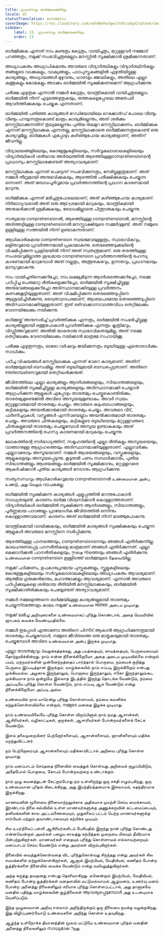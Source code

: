 ```yaml
---
title: ഗ്രഹണവും ഓർമ്മശക്തിയും
locale: ml
statusTranslation: automatic
coverImage: https://res.cloudinary.com/xmfm6mhw3gwctndtcubgx2rptnae/image/upload/v1740337243/small_cover_educacion_fundamental_a051170f1c.webp
sidebar:
    label: 13. ഗ്രഹണവും ഓർമ്മശക്തിയും
    order: 13
---
```

ഓർമ്മിക്കുക എന്നത് നാം കണ്ടതും കേട്ടതും, വായിച്ചതും, മറ്റുള്ളവർ നമ്മോട് പറഞ്ഞതും, നമുക്ക് സംഭവിച്ചതുമെല്ലാം മനസ്സിൽ സൂക്ഷിക്കാൻ ശ്രമിക്കുന്നതാണ്.

അധ്യാപകരും അധ്യാപികമാരും അവരുടെ വിദ്യാർത്ഥികളും വിദ്യാർത്ഥിനികളും തങ്ങളുടെ വാക്കുകളും, വാക്യങ്ങളും, പാഠപുസ്തകങ്ങളിൽ എഴുതിയിട്ടുള്ള കാര്യങ്ങളും, അധ്യായങ്ങൾ മുഴുവനും, ധാരാളം ജോലികളും, അതിലെ എല്ലാ കുത്തുകളും കോമകളും അടക്കം ഓർമ്മയിൽ സൂക്ഷിക്കണമെന്ന് ആഗ്രഹിക്കുന്നു.

പരീക്ഷ എഴുതുക എന്നാൽ നമ്മൾ കേട്ടതും, യാന്ത്രികമായി വായിച്ചതുമെല്ലാം ഓർമ്മയിൽ നിന്ന് എടുത്തെഴുതുകയും, തത്തകളെപ്പോലെ അതേപടി ആവർത്തിക്കുകയും ചെയ്യുക എന്നതാണ്.

ഓർമ്മയിൽ പതിഞ്ഞ കാര്യങ്ങൾ റേഡിയോയിലെ റെക്കോർഡ് പോലെ വീണ്ടും വീണ്ടും പറയുന്നതുകൊണ്ട് മാത്രം കാര്യമില്ലെന്നും, അത് ശരിക്കും മനസ്സിലാക്കുന്നതിന് തുല്യമല്ലെന്നും പുതിയ തലമുറ മനസ്സിലാക്കണം. ഓർമ്മിക്കുക എന്നത് മനസ്സിലാക്കുക എന്നതല്ല, മനസ്സിലാക്കാതെ ഓർമ്മിക്കുന്നതുകൊണ്ട് ഒരു കാര്യവുമില്ല. ഓർമ്മകൾ എപ്പോഴും കഴിഞ്ഞുപോയ കാര്യങ്ങളാണ്, അതിന് ജീവനില്ല.

വിദ്യാലയങ്ങളിലെയും, കോളേജുകളിലെയും, സർവ്വകലാശാലകളിലെയും വിദ്യാർത്ഥികൾ ശരിയായ അർത്ഥത്തിൽ ആഴത്തിലുള്ളcomprehensionന്റെ പ്രാധാന്യം മനസ്സിലാക്കേണ്ടത് അത്യാവശ്യമാണ്.

മനസ്സിലാക്കുക എന്നത് പെട്ടെന്ന് സംഭവിക്കുന്നതും, നേരിട്ടുള്ളതുമാണ്. അത് നമ്മൾ തീവ്രമായി അനുഭവിക്കുകയും, ആഴത്തിൽ പരീക്ഷിക്കുകയും ചെയ്യുന്ന ഒന്നാണ്. അത് ബോധപൂർവ്വമായ പ്രവർത്തനത്തിന്റെ പ്രധാന കാരണമായി മാറുന്നു.

ഓർമ്മിക്കുക എന്നത് മരിച്ചതുപോലെയാണ്, അത് കഴിഞ്ഞുപോയ കാര്യമാണ്. നിർഭാഗ്യവശാൽ അത് ഒരു ആદર્ശമായി മാറുകയും, യാന്ത്രികമായി അനുകരിക്കാൻ ശ്രമിക്കുകയും, ബോധമില്ലാതെ പിന്തുടരുകയും ചെയ്യുന്നു.

സത്യമായ comprehensionൽ, ആഴത്തിലുള്ള comprehensionൽ, മനസ്സിൻ്റെ അടിത്തട്ടിലുള്ള comprehensionൽ മനസ്സാക്ഷിയുടെ സമ്മർദ്ദമുണ്ട്. അത് നമ്മുടെ ഉള്ളിലുള്ള സത്തയിൽ നിന്ന് ഉണ്ടാകുന്നതാണ്.

ആധികാരികമായ comprehension സ്വയമേവയുള്ളതും, സ്വാഭാവികവും, ലളിതവുമായ പ്രവർത്തനമായി പ്രകടമാകുന്നു. തെരഞ്ഞെടുക്കലിന്റെ വിഷമിപ്പിക്കുന്ന പ്രക്രിയയിൽ നിന്ന് അത് സ്വതന്ത്രമാണ്. ഒരു തരത്തിലുള്ള സംശയവുമില്ലാത്ത ശുദ്ധമായ comprehension പ്രവർത്തനത്തിന്റെ രഹസ്യ കാരണമായി മാറുമ്പോൾ അത് നല്ലതും, അത്ഭുതകരവും, ഉന്നതവും, പ്രധാനമായും മാന്യവുമാകുന്നു.

നാം വായിച്ചതിനെക്കുറിച്ചോ, നാം ലക്ഷ്യമിടുന്ന ആദർശത്തെക്കുറിച്ചോ, നമ്മെ പഠിപ്പിച്ച പെരുമാറ്റ രീതികളെക്കുറിച്ചോ, ഓർമ്മയിൽ സൂക്ഷിച്ചിട്ടുള്ള അനുഭവങ്ങളെക്കുറിച്ചോ അടിസ്ഥാനമാക്കിയുള്ള പ്രവർത്തനം കണക്കുകൂട്ടിയുള്ളതാണ്. അത് വിഷമിപ്പിക്കുന്ന തെരഞ്ഞെടുപ്പിനെ ആശ്രയിച്ചിരിക്കുന്നു, ദ്വൈതവാദപരമാണ്, ആശയപരമായ തെരഞ്ഞെടുപ്പിനെ അടിസ്ഥാനമാക്കിയുള്ളതാണ്. ഇത് ഒഴിവാക്കാനാവാത്തവിധം തെറ്റിലേക്കും വേദനയിലേക്കും നയിക്കുന്നു.

ഓർമ്മയ്ക്ക് അനുസരിച്ച് പ്രവർത്തിക്കുക എന്നതും, ഓർമ്മയിൽ സംഭരിച്ചിട്ടുള്ള കാര്യങ്ങളുമായി ഒത്തുപോകാൻ പ്രവർത്തിക്കുക എന്നതും കൃത്രിമവും, വിഡ്ഢിത്തവുമാണ്. അതിൽ യാതൊരു സ്വാഭാവികതയുമില്ല. അത് നമ്മെ തെറ്റിലേക്കും വേദനയിലേക്കും നയിക്കാൻ മാത്രമേ സഹായിക്കൂ.

പരീക്ഷ എഴുതുന്നതും, ഓരോ വർഷവും ജയിക്കുന്നതും ബുദ്ധിയുള്ള ഏതൊരാൾക്കും സാധിക്കും.

പഠിച്ച വിഷയങ്ങൾ മനസ്സിലാക്കുക എന്നത് വേറെ കാര്യമാണ്. അതിന് ഓർമ്മയുമായി ബന്ധമില്ല. അത് ബുദ്ധിയുമായി ബന്ധപ്പെട്ടതാണ്. അതിനെ intellectualismവുമായി തെറ്റിദ്ധരിക്കരുത്.

ജീവിതത്തിലെ എല്ലാ കാര്യങ്ങളും ആദർശങ്ങളെയും, സിദ്ധാന്തങ്ങളെയും, ഓർമ്മയിൽ സൂക്ഷിച്ചിട്ടുള്ള കാര്യങ്ങളെയും അടിസ്ഥാനമാക്കി ചെയ്യാൻ ആഗ്രഹിക്കുന്ന ആളുകൾ എപ്പോഴും താരതമ്യം ചെയ്തുകൊണ്ടിരിക്കും. താരതമ്യമുണ്ടെങ്കിൽ അവിടെ അസൂയയുമുണ്ടാകും. അവർ സ്വയം മറ്റുള്ളവരുമായി താരതമ്യം ചെയ്യും. അവരുടെ കുടുംബാംഗങ്ങളെയും, കുട്ടികളെയും അയൽക്കാരുമായി താരതമ്യം ചെയ്യും. അവരുടെ വീട്, ഫർണിച്ചറുകൾ, വസ്ത്രങ്ങൾ എന്നിവയെല്ലാം അയൽക്കാരുമായി താരതമ്യം ചെയ്യും. അവരുടെ ചിന്തകളെയും, കുട്ടികളുടെ ബുദ്ധിയെയും മറ്റുള്ളവരുടെ ചിന്തകളുമായി താരതമ്യം ചെയ്യുമ്പോൾ അസൂയ ഉണ്ടാകുകയും അത് പ്രവർത്തനത്തിന്റെ രഹസ്യ കാരണമായി മാറുകയും ചെയ്യുന്നു.

ലോകത്തിന്റെ ദൗർഭാഗ്യത്തിന്, സമൂഹത്തിന്റെ എല്ലാ രീതികളും അസൂയയെയും, വാങ്ങാനുള്ള ആഗ്രഹത്തെയും അടിസ്ഥാനമാക്കിയുള്ളതാണ്. എല്ലാവർക്കും എല്ലാവരോടും അസൂയയാണ്. നമ്മൾ ആശയങ്ങളെയും, വസ്തുക്കളെയും, ആളുകളെയും അസൂയപ്പെടുന്നു. കൂടുതൽ പണം സമ്പാദിക്കാനും, പുതിയ സിദ്ധാന്തങ്ങളും ആശയങ്ങളും ഓർമ്മയിൽ സൂക്ഷിക്കാനും, മറ്റുള്ളവരെ ആകർഷിക്കാൻ പുതിയ കാര്യങ്ങൾ നേടാനും ആഗ്രഹിക്കുന്നു.

സത്യസന്ധവും ആധികാരികവുമായ comprehensionൽ உண்மையான அன்பு உண்டு, அது வெறும் വാചകമല്ല.

ഓർമ്മയിൽ സൂക്ഷിക്കുന്ന കാര്യങ്ങൾ എളുപ്പത്തിൽ മറന്നുപോകാൻ സാധ്യതയുണ്ട്. കാരണം ഓർമ്മ വിശ്വസിക്കാൻ കൊള്ളാത്തതാണ്. വിദ്യാർത്ഥികൾ ഓർമ്മയിൽ സൂക്ഷിക്കുന്ന ആദർശങ്ങളും, സിദ്ധാന്തങ്ങളും, പൂർണ്ണമായ പാഠങ്ങളും പ്രായോഗിക ജീവിതത്തിൽ ഒന്നിനും കൊള്ളാത്തവയാണ്. കാരണം അത് ഓർമ്മയിൽ നിന്ന് മാഞ്ഞുപോകുന്നു.

യാന്ത്രികമായി വായിക്കുകയും, ഓർമ്മയിൽ കാര്യങ്ങൾ സൂക്ഷിക്കുകയും ചെയ്യുന്ന ആളുകൾ അവരുടെ മനസ്സിനെ നശിപ്പിക്കുന്നു.

ആഴത്തിലുള്ള പഠനത്തെയും, comprehensionനെയും ഞങ്ങൾ എതിർക്കുന്നില്ല. കാലഹരണപ്പെട്ട പഠനരീതികളെ മാത്രമാണ് ഞങ്ങൾ എതിർക്കുന്നത്. എല്ലാ മെക്കാനിക്കൽ പഠനരീതികളെയും, মুখஸ்த পাঠത്തെയും ഞങ്ങൾ എതിർക്കുന്നു. உண்மையான comprehension ഉള്ളിടത്ത് ഓർമ്മയുടെ தேவைയില്ല.

നമുക്ക് പഠിക്കണം, ഉപകാരപ്രദമായ പുസ്തകങ്ങളും, സ്കൂളുകളിലെയും കോളേജുകളിലെയും സർവ്വകലാശാലകളിലെയും അധ്യാപകരും ആവശ്യമാണ്. ആത്മീയ ഗുരുക്കൻമാരും, മഹാത്മാക്കളും ആവശ്യമാണ്. എന്നാൽ അവരുടെ പഠിപ്പിക്കലുകളെ ശരിയായ രീതിയിൽ മനസ്സിലാക്കുകയും, ഓർമ്മയിൽ സൂക്ഷിക്കാതിരിക്കുകയും ചെയ്യേണ്ടത് അത്യാവശ്യമാണ്.

നമ്മൾ നമ്മളെത്തന്നെ ഓർമ്മയിലുള്ള കാര്യങ്ങളുമായി താരതമ്യം ചെയ്യുന്നിടത്തോളം കാലം നമുക്ക് உண்மையான स्वतंत्रता அடைய முடியாது.

നമുക്ക് ലഭിച്ച அறிவுரைகளை உண்மையாகப் புரிந்து கொண்டால், அதை மெமரிவில் ஞாபகம் வைக்க வேண்டியதில்லை.

നമ്മൾ ഇപ്പോൾ എന്താണോ അതിനെ പിന്നീട് ആകാൻ ആഗ്രഹിക്കുന്നതുമായി താരതമ്യം ചെയ്യുമ്പോൾ, നമ്മുടെ ജീവിതത്തെ ഒരു മാതൃകയുമായി താരതമ്യം ചെയ്യുമ്പോൾ അവിടെ உண்மையான அன்பு இருக்க முடியாது.

എല്ലാ താരതമ്യവും வெறுக்கத்தக்கது, அது பயத்தையும், காமத்தையும், பெருமையையும் தோற்றுவிக்கின்றது. நாம் என்ன நினைக்கிறோமோ அதை அடைய முடியவில்லை என்றால் பயம், மற்றவர்களின் முன்னேற்றத்தைப் பார்த்தால் பொறாமை, நம்மைக் குறித்து பெருமை இப்படித்தான் இருக்கும். வாழ்க்கையில் நாம் எப்படி இருக்கிறோம் என்பது முக்கியமல்ல. அழகாக இருந்தாலும், பொறாமை இருந்தாலும், ஈகோ இருந்தாலும்கூட முக்கியமாக நாம் ஒன்றுமே இல்லாத இடத்தில் இருந்து தொடங்க வேண்டும், நம்மை அப்படியே புரிந்து கொள்ள வேண்டும், நாம் எப்படி ஆக வேண்டும் என்று நினைக்கிறோமோ அப்படி அல்ல.

உண்மையில் நாம் யாரென்று புரிந்து கொள்ளாமல், நம்மை கவனிக்க கற்றுக்கொள்ளவில்லை என்றால், നമ്മുടെ மனதை இழக்க முடியாது.

நாம் உண்மையிலேயே புரிந்து கொள்ள விரும்பினால் நாம் நமது ஆசான்கள், ஆசிரியர்கள், வழிகாட்டிகள், குருக்கள், ஆசாரியர்கள் போன்றவர்களைக் கேட்க வேண்டும்.

இளம் தலைமுறையினர் பெற்றோர்களையும், ஆசான்களையும், ஞானிகளையும் மதிக்க மறந்துவிட்டனர்.

நம் பெற்றோரையும் ஆசான்களையும் மதிக்காவிட்டால் அறிவை புரிந்து கொள்ள முடியாது.

நாம் மனப்பாடம் செய்ததை நினைவில் வைத்துக் கொள்வது அறிவைக் குழப்பிவிடும், அதேபோல் பொறாமை, கோபம் போன்றவற்றை உண்டாக்கும்.

நாம் முழு கவனத்துடன் கேட்கும்போது நம் உள்ளிருந்து ஒரு சக்தி எழும்புகிறது, ஒரு உண்மையான புரிதல் கிடைக்கிறது, அது இயந்திரத்தனமாக இல்லாமல், சுதந்திரமாக இருக்கிறது.

மாணவனின் மூளையை நினைவாற்றலுக்காக அதிகமாக முயற்சி செய்ய வைக்காமல், இரண்டாம் நிலை கல்வியில் உள்ள மாணவர்களுக்கு அணுக்கருவின் கட்டமைப்பையும், தனிமங்களின் கால அட்டவணையையும், முதுகலைப் பட்டம் பெற்ற மாணவர்களுக்கு சார்பியல் மற்றும் குவாண்டாவையும் கற்பிக்க முடியும்.

சில உயர்நிலைப் பள்ளி ஆசிரியர்களிடம் பேசியதில் இருந்து நான் புரிந்து கொண்டது என்னவென்றால் அவர்கள் பழைய காலத்து கற்பித்தல் முறையை மிகவும் தீவிரமாக பின்பற்றுகிறார்கள். மாணவர்கள் எதையும் புரிந்து கொள்ளாமல் எல்லாவற்றையும் மனப்பாடம் செய்ய வேண்டும் என்று அவர்கள் விரும்புகிறார்கள்.

நினைவில் வைத்துக்கொள்வதை விட புரிந்துகொள்வது சிறந்தது என்று அவர்கள் சில சமயங்களில் ஏற்றுக்கொள்கிறார்கள், ஆனால் இயற்பியல், வேதியியல், கணிதம் போன்ற சூத்திரங்களை நினைவில் வைக்க வேண்டும் என்று வலியுறுத்துகிறார்கள்.

அந்த கருத்து தவறானது என்பது தெளிவாகிறது. ஏனென்றால் இயற்பியல், வேதியியல், கணிதம் போன்ற சூத்திரங்கள் மனதளவில் மட்டுமல்லாமல் ஆழ்மனம், உணர்வு மனம் போன்ற அனைத்து நிலைகளிலும் சரியாக புரிந்து கொள்ளப்பட்டால், அது தானாகவே மனதில் பதிந்து வாழ்க்கையின் சூழ்நிலைகள் ആവശ്യപ്പെടുമ്പോൾ அது உடனடியாக வெளிப்படும்.

இந்த முழுமையான அறிவு எல்லாம் அறிந்திருக்கும் ஒரு நிலையை நமக்கு வழங்குகிறது. இது விழிப்புணர்வோடு உண்மைகளை அறிந்து கொள்ள உதவுகிறது.

ஆழ்ந்த உள்நோக்க தியானத்தின் மூலம் மட்டுமே உண்மையான புரிதல் மனதின் அனைத்து நிலைகளிலும் സാധ്യമാകிறது.

